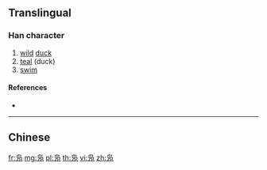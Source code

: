{{character info/new}}
{{also|鳧|鳬}}
==Translingual==

===Han character===
{{Han char|rn=16|rad=几|as=04|sn=6|four=|canj=PYSN|ids=⿹鸟几}}

# [[wild]] [[duck]]
# [[teal]] (duck)
# [[swim]]

====References====
* {{Han ref|kx=0134.121|hdz=10277.050|uh=51EB|ud=20971}}

----

==Chinese==
{{zh-see|鳧}}

[[fr:凫]]
[[mg:凫]]
[[pl:凫]]
[[th:凫]]
[[vi:凫]]
[[zh:凫]]